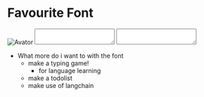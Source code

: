 
# Favourite Font

<div className="relative">
  <Tabs items={["IBM Plex Mono", "Fira Code"]}>
    <img
      src="https://avatars.githubusercontent.com/u/58672569?s=400&u=52a747a6d381480aa679b3eee362d4b87a27acba&v=4"
      alt="Avator"
      className="absolute -z-20 opacity-60 rounded-full  top-24 right-6 w-12"
    />
    <Tab>
      <textarea className="font-plex italic w-full bg-slate-500/10 rounded-md outline-none p-8 h-64"></textarea>
    </Tab>
    <Tab>
      <textarea className="font-fira w-full bg-slate-500/10 rounded-md outline-none p-8 h-64"></textarea>
    </Tab>
  </Tabs>
</div>

- What more do i want to with the font
  - make a typing game!
    - for language learning
  - make a todolist
  - make use of langchain
